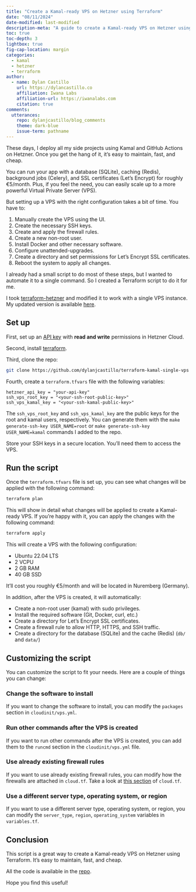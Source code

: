 ```yaml
---
title: "Create a Kamal-ready VPS on Hetzner using Terraform"
date: "08/11/2024"
date-modified: last-modified
description-meta: "A guide to create a Kamal-ready VPS on Hetzner using Terraform"
toc: true
toc-depth: 3
lightbox: true
fig-cap-location: margin
categories:
  - kamal
  - hetzner
  - terraform
author:
  - name: Dylan Castillo
    url: https://dylancastillo.co
    affiliation: Iwana Labs
    affiliation-url: https://iwanalabs.com
    citation: true
comments:
  utterances:
    repo: dylanjcastillo/blog_comments
    theme: dark-blue
    issue-term: pathname
---
```


These days, I deploy all my side projects using Kamal and GitHub Actions on Hetzner. Once you get the hang of it, it's easy to maintain, fast, and cheap.

You can run your app with a database (SQLite), caching (Redis), background jobs (Celery), and SSL certificates (Let's Encrypt) for roughly €5/month. Plus, if you feel the need, you can easily scale up to a more powerful Virtual Private Server (VPS).

But setting up a VPS with the right configuration takes a bit of time. You have to:

1. Manually create the VPS using the UI.
2. Create the necessary SSH keys.
3. Create and apply the firewall rules.
4. Create a new non-root user.
5. Install Docker and other necessary software.
6. Configure unattended-upgrades.
7. Create a directory and set permissions for Let's Encrypt SSL certificates.
8. Reboot the system to apply all changes.

I already had a small script to do most of these steps, but I wanted to automate it to a single command. So I created a Terraform script to do it for me.

I took [terraform-hetzner](https://github.com/luizkowalski/terraform-hetzner) and modified it to work with a single VPS instance. My updated version is available [here](https://github.com/dylanjcastillo/terraform-kamal-single-vps).

## Set up

First, set up an [API key](https://docs.hetzner.com/cloud/api/getting-started/generating-api-token/) with **read and write** permissions in Hetzner Cloud.

Second, install [terraform](https://developer.hashicorp.com/terraform/tutorials/aws-get-started/install-cli).

Third, clone the repo:

```bash
git clone https://github.com/dylanjcastillo/terraform-kamal-single-vps
```

Fourth, create a `terraform.tfvars` file with the following variables:

```hcl
hetzner_api_key = "your-api-key"
ssh_vps_root_key = "<your-ssh-root-public-key>"
ssh_vps_kamal_key = "<your-ssh-kamal-public-key>"
```

The `ssh_vps_root_key` and `ssh_vps_kamal_key` are the public keys for the root and kamal users, respectively. You can generate them with the `make generate-ssh-key USER_NAME=root` or `make generate-ssh-key USER_NAME=kamal` commands I added to the repo.

Store your SSH keys in a secure location. You'll need them to access the VPS.

## Run the script

Once the `terraform.tfvars` file is set up, you can see what changes will be applied with the following command:

```bash
terraform plan
```

This will show in detail what changes will be applied to create a Kamal-ready VPS. If you're happy with it, you can apply the changes with the following command:

```bash
terraform apply
```

This will create a VPS with the following configuration:

- Ubuntu 22.04 LTS
- 2 VCPU
- 2 GB RAM
- 40 GB SSD

It'll cost you roughly €5/month and will be located in Nuremberg (Germany).

In addition, after the VPS is created, it will automatically:

- Create a non-root user (kamal) with sudo privileges.
- Install the required software (Git, Docker, curl, etc.)
- Create a directory for Let's Encrypt SSL certificates.
- Create a firewall rule to allow HTTP, HTTPS, and SSH traffic.
- Create a directory for the database (SQLite) and the cache (Redis) (`db/` and `data/`)

## Customizing the script

You can customize the script to fit your needs. Here are a couple of things you can change:

### Change the software to install

If you want to change the software to install, you can modify the `packages` section in `cloudinit/vps.yml`.

### Run other commands after the VPS is created

If you want to run other commands after the VPS is created, you can add them to the `runcmd` section in the `cloudinit/vps.yml` file.

### Use already existing firewall rules

If you want to use already existing firewall rules, you can modify how the firewalls are attached in `cloud.tf`. Take a look at [this section](https://github.com/dylanjcastillo/terraform-kamal-single-vps/blob/4a1a6edafc1c9e927f20906298ccd083718bc97e/cloud.tf#L72C1-L91C4) of `cloud.tf`.

### Use a different server type, operating system, or region

If you want to use a different server type, operating system, or region, you can modify the `server_type`, `region`, `operating_system` variables in `variables.tf`.

## Conclusion

This script is a great way to create a Kamal-ready VPS on Hetzner using Terraform. It's easy to maintain, fast, and cheap.

All the code is available in the [repo](https://github.com/dylanjcastillo/terraform-kamal-single-vps).

Hope you find this useful!
